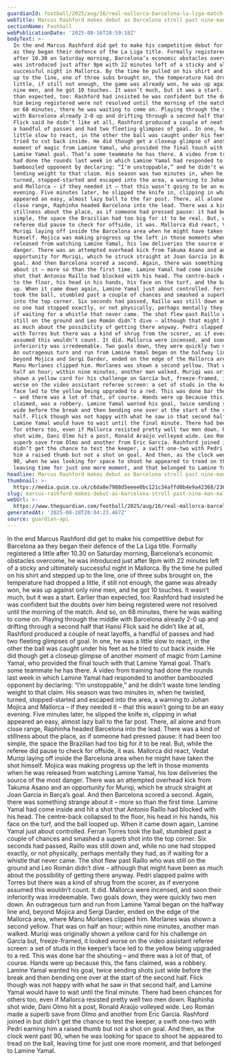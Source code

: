 ```yaml
---
guardianId: football/2025/aug/16/real-mallorca-barcelona-la-liga-match-report
webTitle: Marcus Rashford makes debut as Barcelona stroll past nine-man Mallorca
sectionName: Football
webPublicationDate: '2025-08-16T20:59:18Z'
bodyText: >-
  In the end Marcus Rashford did get to make his competitive debut for Barcelona
  as they began their defence of the La Liga title. Formally registered a little
  after 10.30 on Saturday morning, Barcelona’s economic obstacles overcome, he
  was introduced just after 9pm with 22 minutes left of a sticky and ultimately
  successful night in Mallorca. By the time he pulled on his shirt and stepped
  up to the line, one of three subs brought on, the temperature had dropped a
  little, if still not enough, the game was already won, he was up against only
  nine men, and he got 10 touches. It wasn’t much, but it was a start. Earlier
  than expected, too: Rashford had insisted he was confident but the doubts over
  him being registered were not resolved until the morning of the match. And so,
  on 68 minutes, there he was waiting to come on. Playing through the middle
  with Barcelona already 2-0 up and drifting through a second half that Hansi
  Flick said he didn’t like at all, Rashford produced a couple of neat layoffs,
  a handful of passes and had two fleeting glimpses of goal. In one, he was a
  little slow to react, in the other the ball was caught under his feet as he
  tried to cut back inside. He did though get a closeup glimpse of another
  moment of magic from Lamine Yamal, who provided the final touch with that
  Lamine Yamal goal. That’s some teammate he has there. A video from training
  had done the rounds last week in which Lamine Yamal had responded to another
  bamboozled opponent by declaring: “I’m unstoppable,” and he didn’t waste time
  lending weight to that claim. His season was two minutes in, when he twisted,
  turned, stopped-started and escaped into the area, a warning to Johan Mojica
  and Mallorca – if they needed it – that this wasn’t going to be an easy
  evening. Five minutes later, he slipped the knife in, clipping in what
  appeared an easy, almost lazy ball to the far post. There, all alone and from
  close range, Raphinha headed Barcelona into the lead. There was a kind of
  stillness about the place, as if someone had pressed pause: it had been too
  simple, the space the Brazilian had too big for it to be real. But, while the
  referee did pause to check for offside, it was. Mallorca did react, Vedat
  Muriqi laying off inside the Barcelona area when he might have taken the shot
  himself. Mojica was making progress up the left in those moments when he was
  released from watching Lamine Yamal, his low deliveries the source of the most
  danger. There was an attempted overhead kick from Takuma Asano and an
  opportunity for Muriqi, which he struck straight at Joan García in Barça’s
  goal. And then Barcelona scored a second. Again, there was something strange
  about it – more so than the first time. Lamine Yamal had come inside and hit a
  shot that Antonio Raíllo had blocked with his head. The centre-back collapsed
  to the floor, his head in his hands, his face on the turf, and the ball looped
  up. When it came down again, Lamine Yamal just about controlled. Ferran Torres
  took the ball, stumbled past a couple of chances and smashed a superb shot
  into the top corner. Six seconds had passed, Raíllo was still down and, while
  no one had stopped exactly, or not physically, perhaps mentally they had, as
  if waiting for a whistle that never came. The shot flew past Raíllo who was
  still on the ground and Leo Román didn’t dive – although that might have been
  as much about the possibility of getting there anyway. Pedri slapped palms
  with Torres but there was a kind of shrug from the scorer, as if everyone
  assumed this wouldn’t count. It did. Mallorca were incensed, and soon their
  inferiority was irredeemable. Two goals down, they were quickly two men down.
  An outrageous turn and run from Lamine Yamal began on the halfway line and,
  beyond Mojica and Sergi Darder, ended on the edge of the Mallorca area, where
  Manu Morlanes clipped him. Morlanes was shown a second yellow. That was on
  half an hour; within nine minutes, another man walked. Muriqi was originally
  shown a yellow card for his challenge on García but, freeze-framed, it looked
  worse on the video assistant referee screen: a set of studs in the keeper’s
  face led to the yellow being upgraded to a red. This was done bar the shouting
  – and there was a lot of that, of course. Hands were up because this, the fans
  claimed, was a robbery. Lamine Yamal wanted his goal, twice sending shots just
  wide before the break and then bending one over at the start of the second
  half. Flick though was not happy with what he saw in that second half, and
  Lamine Yamal would have to wait until the final minute. There had been chances
  for others too, even if Mallorca resisted pretty well two men down. Raphinha
  shot wide, Dani Olmo hit a post, Ronald Araújo volleyed wide. Leo Román made a
  superb save from Olmo and another from Eric García. Rashford joined in but
  didn’t get the chance to test the keeper, a swift one-two with Pedri earning
  him a raised thumb but not a shot on goal. And then, as the clock went past
  90, when he was looking for space to shoot he appeared to tread on the ball,
  leaving time for just one more moment, and that belonged to Lamine Yamal.
headline: Marcus Rashford makes debut as Barcelona stroll past nine-man Mallorca
thumbnail: >-
  https://media.guim.co.uk/c6da8e7988d5eeee0bc121c34affd0b4e9a42368/236_0_3167_2534/500.jpg
slug: marcus-rashford-makes-debut-as-barcelona-stroll-past-nine-man-mallorca
webUrl: >-
  https://www.theguardian.com/football/2025/aug/16/real-mallorca-barcelona-la-liga-match-report
generatedAt: '2025-08-28T20:04:23.467Z'
source: guardian-api
---
```

In the end Marcus Rashford did get to make his competitive debut for Barcelona as they began their defence of the La Liga title. Formally registered a little after 10.30 on Saturday morning, Barcelona’s economic obstacles overcome, he was introduced just after 9pm with 22 minutes left of a sticky and ultimately successful night in Mallorca. By the time he pulled on his shirt and stepped up to the line, one of three subs brought on, the temperature had dropped a little, if still not enough, the game was already won, he was up against only nine men, and he got 10 touches. It wasn’t much, but it was a start. Earlier than expected, too: Rashford had insisted he was confident but the doubts over him being registered were not resolved until the morning of the match. And so, on 68 minutes, there he was waiting to come on. Playing through the middle with Barcelona already 2-0 up and drifting through a second half that Hansi Flick said he didn’t like at all, Rashford produced a couple of neat layoffs, a handful of passes and had two fleeting glimpses of goal. In one, he was a little slow to react, in the other the ball was caught under his feet as he tried to cut back inside. He did though get a closeup glimpse of another moment of magic from Lamine Yamal, who provided the final touch with that Lamine Yamal goal. That’s some teammate he has there. A video from training had done the rounds last week in which Lamine Yamal had responded to another bamboozled opponent by declaring: “I’m unstoppable,” and he didn’t waste time lending weight to that claim. His season was two minutes in, when he twisted, turned, stopped-started and escaped into the area, a warning to Johan Mojica and Mallorca – if they needed it – that this wasn’t going to be an easy evening. Five minutes later, he slipped the knife in, clipping in what appeared an easy, almost lazy ball to the far post. There, all alone and from close range, Raphinha headed Barcelona into the lead. There was a kind of stillness about the place, as if someone had pressed pause: it had been too simple, the space the Brazilian had too big for it to be real. But, while the referee did pause to check for offside, it was. Mallorca did react, Vedat Muriqi laying off inside the Barcelona area when he might have taken the shot himself. Mojica was making progress up the left in those moments when he was released from watching Lamine Yamal, his low deliveries the source of the most danger. There was an attempted overhead kick from Takuma Asano and an opportunity for Muriqi, which he struck straight at Joan García in Barça’s goal. And then Barcelona scored a second. Again, there was something strange about it – more so than the first time. Lamine Yamal had come inside and hit a shot that Antonio Raíllo had blocked with his head. The centre-back collapsed to the floor, his head in his hands, his face on the turf, and the ball looped up. When it came down again, Lamine Yamal just about controlled. Ferran Torres took the ball, stumbled past a couple of chances and smashed a superb shot into the top corner. Six seconds had passed, Raíllo was still down and, while no one had stopped exactly, or not physically, perhaps mentally they had, as if waiting for a whistle that never came. The shot flew past Raíllo who was still on the ground and Leo Román didn’t dive – although that might have been as much about the possibility of getting there anyway. Pedri slapped palms with Torres but there was a kind of shrug from the scorer, as if everyone assumed this wouldn’t count. It did. Mallorca were incensed, and soon their inferiority was irredeemable. Two goals down, they were quickly two men down. An outrageous turn and run from Lamine Yamal began on the halfway line and, beyond Mojica and Sergi Darder, ended on the edge of the Mallorca area, where Manu Morlanes clipped him. Morlanes was shown a second yellow. That was on half an hour; within nine minutes, another man walked. Muriqi was originally shown a yellow card for his challenge on García but, freeze-framed, it looked worse on the video assistant referee screen: a set of studs in the keeper’s face led to the yellow being upgraded to a red. This was done bar the shouting – and there was a lot of that, of course. Hands were up because this, the fans claimed, was a robbery. Lamine Yamal wanted his goal, twice sending shots just wide before the break and then bending one over at the start of the second half. Flick though was not happy with what he saw in that second half, and Lamine Yamal would have to wait until the final minute. There had been chances for others too, even if Mallorca resisted pretty well two men down. Raphinha shot wide, Dani Olmo hit a post, Ronald Araújo volleyed wide. Leo Román made a superb save from Olmo and another from Eric García. Rashford joined in but didn’t get the chance to test the keeper, a swift one-two with Pedri earning him a raised thumb but not a shot on goal. And then, as the clock went past 90, when he was looking for space to shoot he appeared to tread on the ball, leaving time for just one more moment, and that belonged to Lamine Yamal.
